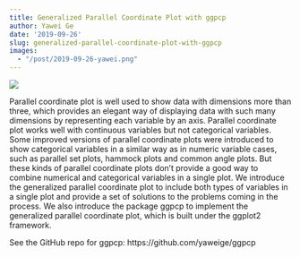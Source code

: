 ```yaml
---
title: Generalized Parallel Coordinate Plot with ggpcp
author: Yawei Ge
date: '2019-09-26'
slug: generalized-parallel-coordinate-plot-with-ggpcp
images:
  - "/post/2019-09-26-yawei.png"
---
```


![](/post/2019-09-26-yawei.png)

Parallel coordinate plot is well used to show data with dimensions more than three, which provides an elegant way of displaying data with such many dimensions by representing each variable by an axis. Parallel coordinate plot works well with continuous variables but not categorical variables. Some improved versions of parallel coordinate plots were introduced to show categorical variables in a similar way as in numeric variable cases, such as parallel set plots, hammock plots and common angle plots. But these kinds of parallel coordinate plots don't provide a good way to combine numerical and categorical variables in a single plot. We introduce the generalized parallel coordinate plot to include both types of variables in a single plot and provide a set of solutions to the problems coming in the process. We also introduce the package ggpcp to implement the generalized parallel coordinate plot, which is built under the ggplot2 framework.

See the GitHub repo for ggpcp: https://github.com/yaweige/ggpcp
